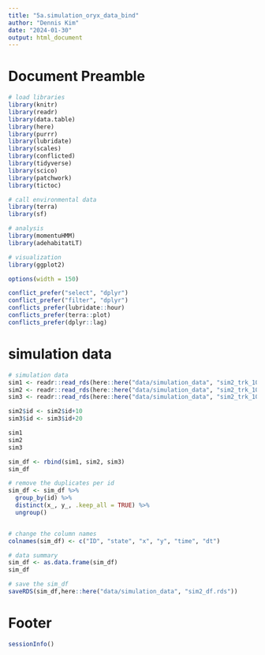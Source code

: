 ---
title: "5a.simulation_oryx_data_bind"
author: "Dennis Kim"
date: "2024-01-30"
output: html_document
---

# Document Preamble 
```{r preamble, message=FALSE, warning=FALSE}
# load libraries
library(knitr)
library(readr)
library(data.table)
library(here)
library(purrr)
library(lubridate)
library(scales)
library(conflicted)
library(tidyverse)
library(scico)
library(patchwork)
library(tictoc)

# call environmental data
library(terra)
library(sf)

# analysis
library(momentuHMM)
library(adehabitatLT)

# visualization 
library(ggplot2)

options(width = 150)

conflict_prefer("select", "dplyr")
conflict_prefer("filter", "dplyr")
conflicts_prefer(lubridate::hour)
conflicts_prefer(terra::plot)
conflicts_prefer(dplyr::lag)
```

# simulation data 
```{r sim data}
# simulation data
sim1 <- readr::read_rds(here::here("data/simulation_data", "sim2_trk_10ids_1.rds"))
sim2 <- readr::read_rds(here::here("data/simulation_data", "sim2_trk_10ids_2.rds"))
sim3 <- readr::read_rds(here::here("data/simulation_data", "sim2_trk_10ids_3.rds"))

sim2$id <- sim2$id+10
sim3$id <- sim3$id+20

sim1
sim2
sim3

sim_df <- rbind(sim1, sim2, sim3)
sim_df

# remove the duplicates per id
sim_df <- sim_df %>%
  group_by(id) %>%
  distinct(x_, y_, .keep_all = TRUE) %>%
  ungroup() 


# change the column names 
colnames(sim_df) <- c("ID", "state", "x", "y", "time", "dt")

# data summary
sim_df <- as.data.frame(sim_df)
sim_df

# save the sim_df
saveRDS(sim_df,here::here("data/simulation_data", "sim2_df.rds"))
```

# Footer
```{r footer}
sessionInfo()
```